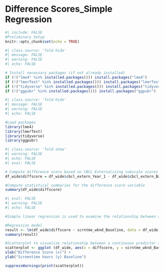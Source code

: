 # Difference Scores_Simple Regression {.unnumbered}

```r
#| include: FALSE
#Preliminary Setup
knitr::opts_chunk$set(echo = TRUE)
```

```r
#| class.source: 'fold-hide'
#| message: FALSE
#| warning: FALSE
#| echo: FALSE

# Install necessary packages (if not already installed)
if (!("lme4" %in% installed.packages())) install.packages("lme4")
if (!("lmerTest" %in% installed.packages())) install.packages("lmerTest")
if (!("tidyverse" %in% installed.packages())) install.packages("tidyverse")
if (!("ggpubr" %in% installed.packages())) install.packages("ggpubr")
```

```r
#| class.source: 'fold-hide'
#| message: FALSE
#| warning: FALSE
#| echo: FALSE

#Load packages
library(lme4)
library(lmerTest)
library(tidyverse)
library(ggpubr)
```

```r
#| class.source: 'fold-show'
#| warning: FALSE
#| echo: FALSE
#| eval: FALSE

# Compute difference score based on CBCL Externalizing subscale scores at baseline (t1) and 1-Year Follow-up (t2)
df_wide$diffscore = df_wide$cbcl_extern_Year_1 - df_wide$cbcl_extern_Baseline

#Compute statistical summaries for the difference score variable
summary(df_wide$diffscore)

```

```r
#| eval: FALSE
#| warning: FALSE
#| echo: FALSE

#Simple linear regression is used to examine the relationship between a continuous predictor variable and the average difference score.

#Regression model
result <- lm(df_wide$diffscore ~ scrntme_wknd_Baseline, data = df_wide)
summary(result)

#Scatterplot to visualize relationship between a continuous predictor and a difference score
scatterplot <- ggplot (df_wide, aes(x = diffscore, y = scrntme_wknd_Baseline)) + geom_point(size = 3) + geom_smooth(method = lm, se = F) +
xlab("Difference Score (x)") +
ylab("Screentime hours (y) Baseline")

suppressWarnings(print(scatterplot))
```

